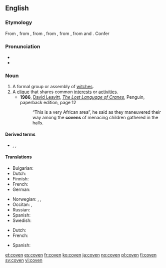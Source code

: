 ==English==
{{wikipedia}}

===Etymology===
From {{etyl|enm|en}} {{m|enm|covent}}, from {{etyl|xno|en}} {{m|fro|covent|covent, cuvent}}, from {{etyl|fro|en}} {{m|fro|covent}}, from {{etyl|la|en}} {{m|la|conventum}}, from {{m|la|convenio}}, from {{m|la|cum||with}} and {{m|la|venio||I come}}. Confer {{m|en|convent}}

===Pronunciation===
* {{IPA|/ˈkʌ.vən/|lang=en}}
* {{rhymes|ʌvən|lang=en}}

===Noun===
{{en-noun}}

# A formal group or assembly of [[witch]]es.
# A [[clique]] that shares common [[interest]]s or [[activity|activities]].
#* '''1986''', [[w:David Leavitt|David Leavitt]], ''[[w:The Lost Language of Cranes|The Lost Language of Cranes]]'', Penguin, paperback edition, page 12
#*: “This is a very African area”, he said as they maneuvered their way among the '''covens''' of menacing children gathered in the halls.

====Derived terms====
* {{l|en|covener}}, {{l|en|covenstead}}, {{l|en|covendom}}

====Translations====
{{trans-top|formal group or assembly of witches}}
* Bulgarian: {{t|bg|сбор на вещици}}
* Dutch: {{t+|nl|heksenkring|m}}
* Finnish: {{t|fi|noitapiiri}}
* French: {{t+|fr|sabbat|m}}
* German: {{t|de|Hexenzirkel|m}}
{{trans-mid}}
* Norwegian: {{t|no|hekseforsamling|c}}, {{t|no|heksemøte|n}}, {{t|no|heksesabbat|m}}
* Occitan: {{t|oc|sabat|m}}, {{t|oc|chaurit|m}}
* Russian: {{t+|ru|ша́баш|m}}
* Spanish: {{t+|es|aquelarre|m}}
* Swedish: {{t|sv|häxcirkel|c}}
{{trans-bottom}}
{{trans-top|clique}}
* Dutch: {{t+|nl|kliek|m}}
* French: {{t+|fr|clique|f}}
{{trans-mid}}
* Spanish: {{t+|es|gremio|m}}
{{trans-bottom}}

{{catlangcode|en|Paganism|Wicca}}

[[et:coven]]
[[es:coven]]
[[fr:coven]]
[[ko:coven]]
[[ja:coven]]
[[no:coven]]
[[pl:coven]]
[[fi:coven]]
[[sv:coven]]
[[vi:coven]]